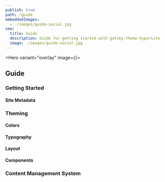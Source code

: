 ```yaml
---
publish: true
path: /guide
embeddedImages:
  - ./images/guide-social.jpg
seo:
  title: Guide
  description: Guide for getting started with gatsby-theme-hypersite
  image: ./images/guide-social.jpg
---
```



<Hero variant="overlay" image={<GatsbyImage alt="hero image!" image={getImage(props.localImages[0])} />}>

## Guide

</Hero>

<Block>

### Getting Started

#### Site Metadata

### Theming

#### Colors

#### Typography

#### Layout

#### Components

### Content Management System

</Block>

